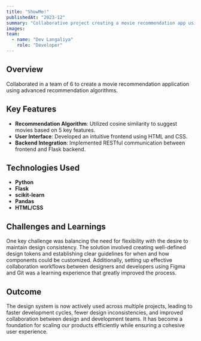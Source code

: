 ```yaml
---
title: "ShowMe!"
publishedAt: "2023-12"
summary: "Collaborative project creating a movie recommendation app using advanced similarity matching techniques."
images:
team:
  - name: "Dev Langaliya"
    role: "Developer"
---
```


## Overview

Collaborated in a team of 6 to create a movie recommendation application using advanced recommendation algorithms.

## Key Features

- **Recommendation Algorithm**: Utilized cosine similarity to suggest movies based on 5 key features.
- **User Interface**: Developed an intuitive frontend using HTML and CSS.
- **Backend Integration**: Implemented RESTful communication between frontend and Flask backend.

## Technologies Used

- **Python**
- **Flask**
- **scikit-learn**
- **Pandas**
- **HTML/CSS**


## Challenges and Learnings

One key challenge was balancing the need for flexibility with the desire to maintain design consistency. The solution involved creating well-defined design tokens and establishing clear guidelines for when and how components could be customized. Additionally, setting up effective collaboration workflows between designers and developers using Figma and Git was a learning experience that greatly improved the process.

## Outcome

The design system is now actively used across multiple projects, leading to faster development cycles, fewer design inconsistencies, and improved collaboration between design and development teams. It has become a foundation for scaling our products efficiently while ensuring a cohesive user experience.